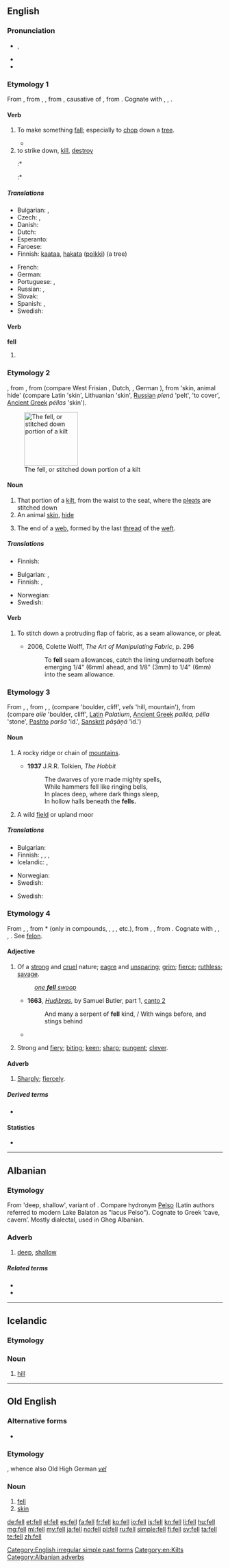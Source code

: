 {{also|Fell}}
==English==
{{wikipedia|dab=fell (disambiguation)|fell}}

===Pronunciation===
* {{IPA|/fɛl/}}, {{X-SAMPA|/fEl/}}
* {{audio|en-us-fell.ogg|Audio (US)}}
* {{rhymes|ɛl}}

===Etymology 1===
From {{etyl|enm}} {{term|fellen|lang=enm}}, from {{etyl|ang|en}} {{term|fellan|lang=ang}}, {{term|fiellan||to cause to fall, strike down, fell, cut down, throw down, defeat, destroy, kill, tumble, cause to stumble|lang=ang}}, from {{etyl|gem-pro|en}} {{recons|fallijanan||to fell, to cause to fall|lang=gem-pro}}, causative of {{etyl|gem-pro|en}} {{recons|fallanan||to fall|lang=gem-pro}}, from {{etyl|ine-pro|en}} {{recons|(s)pōl-||to fall|lang=ine-pro}}. Cognate with {{etyl|nl|-}} {{term|vellen||to fell, cut down|lang=nl}}, {{etyl|de|-}} {{term|fällen||to fell|lang=de}}, {{etyl|no|-}} {{term|felle||to fell|lang=no}}.

====Verb====
{{en-verb}}

# {{transitive}} To make something [[fall]]; especially to [[chop]] down a [[tree]].
#* {{quote-news
|year=2011
|date=October 2
|author=Aled Williams
|title=Swansea   2 - 0   Stoke
|work=BBC Sport Wales
|url=http://news.bbc.co.uk/sport2/hi/football/eng_prem/15051279.stm
|page=
|passage=Sinclair opened Swansea's account from the spot on 8 minutes after a Ryan Shawcross tackle had '''felled''' Wayne Routledge.}}
# to strike down, [[kill]], [[destroy]]
#:* {{quote-book
 |year=1922
 |year_published='''2010'''
 |edition=HTML
 |editor=
 |author=Edgar Rice Burroughs
 |title=The Chessmen of Mars
 |chapter=
 |url=http://www.gutenberg.org/files/1153/1153-h/1153-h.htm
 |genre=
 |publisher=The Gutenberg Project
 |isbn=
 |page=
 |passage=Gahan, horrified, saw the latter's head topple from its body, saw the body stagger and fall to the ground. ... The creature that had '''felled''' its companion was dashing madly in the direction of the hill upon which he was hidden, it dodged one of the workers that sought to seize it. … Then it was that Gahan's eyes chanced to return to the figure of the creature the fugitive had '''felled'''.
}}
#:* {{quote-web
|date=2010-09-27
|year=
|first=
|last=
|author=Christina Passariello
|authorlink=
|title=Prodos Capital, Samsung Make Final Cut for Ferré
|site=Wall Street Journal
|url=http://online.wsj.com/article/SB10001424052748704760704575516142603948202.html
|archiveorg=
|accessdate=2012-08-26
|passage=…  could make Ferré the first major fashion label '''felled''' by the economic crisis to come out the other end of restructuring.
}}

=====Translations=====
{{trans-top|to make something fall}}
* Bulgarian: {{t+|bg|повалям|sc=Cyrl}}, {{t+|bg|събарям|sc=Cyrl}}
* Czech: {{t-|cs|kácet}},  {{t-|cs|skácet}}
* Danish: {{t-|da|fælde}}
* Dutch: {{t+|nl|vellen}}
* Esperanto: {{t-|eo|dehaki}}
* Faroese: {{t-|fo|fella}}
* Finnish: [[kaataa]], [[hakata]] ([[poikki]]) (a tree)
{{trans-mid}}
* French: {{t+|fr|abattre}}
* German: {{t+|de|fällen}}
* Portuguese: {{t+|pt|abater}}, {{t+|pt|derrubar}}
* Russian: {{t+|ru|валить|tr=valít’|sc=Cyrl}} {{impf}}, {{t+|ru|повалить|tr=povalít’|sc=Cyrl}} {{pf.}}
* Slovak: {{t-|sk|poraziť}}
* Spanish: {{t+|es|talar}}, {{t+|es|cortar}}
* Swedish: {{t+|sv|fälla}}
{{trans-bottom}}

====Verb====
'''fell'''

# {{simple past of|fall}}

===Etymology 2===
{{etyl|enm}} {{term|fell|fell|lang=enm|hide, skin, fell}}, from {{etyl|ang|en}} {{term|fell||lang=ang|hide, skin, pelt}}, from {{etyl|gem-pro|en}} {{recons|fellan|lang=gem-pro}} (compare West Frisian {{term|fel|lang=fy}}, Dutch, {{term|vel|lang=nl}}, German {{term|Fell|lang=de}}), from {{etyl|ine-pro|en}} {{recons|pélno|lang=ine-pro}} 'skin, animal hide' (compare Latin {{term|pellis|lang=la}} 'skin', Lithuanian {{term|plene|plėnė|lang=lt}} 'skin', [[Russian]] ''plená'' 'pelt', {{etyl|sq|-}} {{term|plah|lang=sq}} 'to cover', [[Ancient Greek]] ''péllas'' 'skin').

[[Image:Kilt_stitching_001.jpg|thumb|right|125px|The fell, or stitched down portion of a kilt]]

====Noun====
{{en-noun}}

# That portion of a [[kilt]], from the waist to the seat, where the [[pleat]]s are stitched down
# An animal [[skin]], [[hide]]
# {{textiles}} The end of a [[web]], formed by the last [[thread]] of the [[weft]].

=====Translations=====
{{trans-top|portion of a kilt}}
* Finnish: {{t+|fi|vyötärö}}
{{trans-mid}}
{{trans-bottom}}

{{trans-top|animal hide}}
* Bulgarian: {{t+|bg|козина|f|sc=Cyrl}}, {{t+|bg|руно|n|sc=Cyrl}}
* Finnish: {{t+|fi|talja}}, {{t+|fi|vuota}}
{{trans-mid}}
* Norwegian: {{t+|no|fell|m}}
* Swedish: {{t+|sv|fäll|c}}
{{trans-bottom}}

====Verb====
{{en-verb}}

# {{sewing}} To stitch down a protruding flap of fabric, as a seam allowance, or pleat.
#* 2006, Colette Wolff, ''The Art of Manipulating Fabric'', p. 296
#*: To '''fell''' seam allowances, catch the lining underneath before emerging 1/4" (6mm) ahead, and 1/8" (3mm) to 1/4" (6mm) into the seam allowance.

{{wikipedia}}

===Etymology 3===
From {{etyl|non|en}} {{term|fell|lang=non}}, {{term|fjall||lang=non|rock, mountain}}, from {{etyl|gem-pro|en}} {{recons|felzan|lang=gem-pro}}, {{recons|fel(e)zaz|lang=gem-pro}}, {{recons|falisaz|lang=ine-pro}} (compare {{etyl|de|-}} {{term|Felsen|lang=de}} 'boulder, cliff', {{etyl|gml|-}} ''vels'' 'hill, mountain'), from {{etyl|ine-pro|en}} {{recons|pelso|lang=ine-pro}} (compare {{etyl|ga|-}} ''aile'' 'boulder, cliff', [[Latin]] ''Palatium'', [[Ancient Greek]] ''palléa, pélla'' 'stone', [[Pashto]] ''parša'' 'id.', [[Sanskrit]] ''pāşāņá'' 'id.')

====Noun====
{{en-noun}}

# {{archaic|except|UK}} A rocky ridge or chain of [[mountain]]s.
#* '''1937''' J.R.R. Tolkien, ''The Hobbit''
#*: The dwarves of yore made mighty spells,
#*: While hammers fell like ringing bells,
#*: In places deep, where dark things sleep,
#*: In hollow halls beneath the '''fells.'''
# {{archaic|except|UK}} A wild [[field]] or upland moor

=====Translations=====
{{trans-top|rocky ridge}}
* Bulgarian: {{t-|bg|скалист склон|m|sc=Cyrl}}
* Finnish: {{t+|fi|tunturi}}, {{t-|fi|kukkula}}, {{t+|fi|vaara}}, {{t+|fi|mäki}}
* Icelandic: {{t+|is|fell|n}}, {{t+|is|fjall|n}}
{{trans-mid}}
* Norwegian: {{t+|no|fjell|n}}
* Swedish: {{t+|sv|fjäll|n}}
{{trans-bottom}}

{{trans-top|wild field or upland moor}}
* Swedish: {{t+|sv|hed}}
{{trans-mid}}
{{trans-bottom}}

===Etymology 4===
From {{etyl|enm}} {{term|fel|lang=enm}}, {{term|fell||strong, fierce, terrible, cruel, angry|lang=enm}}, from {{etyl|ang}} *{{term||fel, *felo, *fæle|cruel, savage, fierce|lang=ang}} (only in compounds, {{l|ang|wælfel|wæl''fel''|gloss=bloodthirsty|lang=ang}}, {{l|ang|ealfelu|eal''felo''|gloss=evil, baleful}}, {{l|ang|ælfæle|æl''fæle''|gloss=very dire}}, etc.), from {{etyl|gem-pro|en}} {{recons|faliz|lang=gem-pro}}, {{recons|felaz||wicked, cruel, terrifying|lang=gem-pro}}, from {{etyl|ine-pro|en}} {{recons|pol-||to pour, flow, swim, fly|lang=ine-pro}}. Cognate with {{etyl|ofs|-}} {{term|fal||cruel|lang=ofs}}, {{etyl|odt|-}} {{term|fel||wrathful, cruel, bad, base|lang=odt}}, {{etyl|da|-}} {{term|fæl||disgusting, hideous, ghastly, grim|lang=da}}, {{etyl|gmh|-}} {{term|valant|vālant|imp|lang=gmh}}. See [[felon]].

====Adjective====
{{en-adj|feller|fellest}}

# Of a [[strong]] and [[cruel]] nature; [[eagre]] and [[unsparing]]; [[grim]]; [[fierce]]; [[ruthless]]; [[savage]].
#: ''[[one fell swoop|one '''fell''' swoop]]''
#* '''1663''', ''[[w:Hudibras|Hudibras]]'', by Samuel Butler, part 1, [[s:Hudibras/Part 1/Canto 2|canto 2]]
#*: And many a serpent of '''fell''' kind, / With wings before, and stings behind
#* {{RQ:Wodehouse Offing|XIX|No words had been exchanged between Upjohn and self on the journey out, but the glimpses I had caught of his face from the corner of the eyes had told me that he was grim and resolute, his supply of the milk of human kindness plainly short by several gallons. No hope, it seemed to me, of turning him from his '''fell''' purpose.}}
# {{context|UK|_|dialectal|Scotland}} Strong and [[fiery]]; [[biting]]; [[keen]]; [[sharp]]; [[pungent]]; [[clever]].

====Adverb====
{{en-adv}}

# [[sharply|Sharply]]; [[fiercely]].

=====Derived terms=====
* {{l|en|fellness}}

====Statistics====
* {{rank|mean|manner|following|386|fell|different|care|war}}

[[Category:English irregular simple past forms]]
[[Category:en:Kilts]]

----

==Albanian==

===Etymology===
From {{etyl|ine-pro|sq}} {{recons|pels|lang=ine-pro}} 'deep, shallow', variant of {{recons|spel-|lang=ine-pro}}. Compare hydronym [[Pelso]] (Latin authors referred to modern Lake Balaton as "lacus Pelso"). Cognate to Greek {{term|σπήλαιο|tr=spḗlaio|lang=el}} ‘cave, cavern’. Mostly dialectal, used in Gheg Albanian.

===Adverb===
{{sq-adv}}

# [[deep]], [[shallow]]

=====Related terms=====
* {{l|sq|fellë}}
* {{l|sq|fyell}}

[[Category:Albanian adverbs]]

----

==Icelandic==

===Etymology===
{{etyl|non|is}}

===Noun===
{{is-noun|n}}

# [[hill]]

----

==Old English==

===Alternative forms===
* {{l|ang|fel}}

===Etymology===
{{etyl|gem-pro|ang}} {{recons|fellan|lang=gem-pro}}, whence also Old High German ''[[vel]]''

===Noun===
{{ang-noun|g=n}}

# [[fell#English|fell]]
# [[skin]]

[[de:fell]]
[[et:fell]]
[[el:fell]]
[[es:fell]]
[[fa:fell]]
[[fr:fell]]
[[ko:fell]]
[[io:fell]]
[[is:fell]]
[[kn:fell]]
[[li:fell]]
[[hu:fell]]
[[mg:fell]]
[[ml:fell]]
[[my:fell]]
[[ja:fell]]
[[no:fell]]
[[pl:fell]]
[[ru:fell]]
[[simple:fell]]
[[fi:fell]]
[[sv:fell]]
[[ta:fell]]
[[te:fell]]
[[zh:fell]]